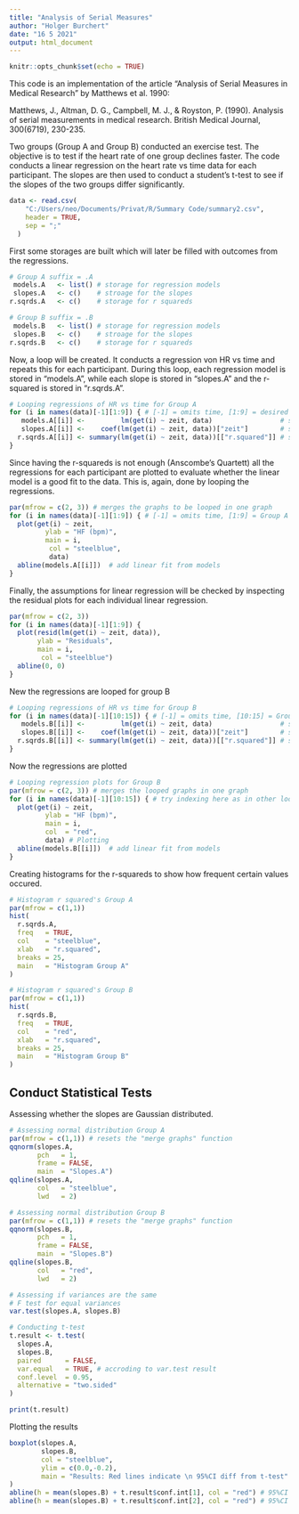 ```yaml
---
title: "Analysis of Serial Measures"
author: "Holger Burchert"
date: "16 5 2021"
output: html_document
---
```


```r
knitr::opts_chunk$set(echo = TRUE)
```

This code is an implementation of the article "Analysis of Serial Measures in 
Medical Research" by Matthews et al. 1990: 

Matthews, J., Altman, D. G., Campbell, M. J., & Royston, P. (1990). Analysis of
serial measurements in medical research. British Medical Journal, 300(6719), 230-235.

Two groups (Group A and Group B) conducted an exercise test. The objective is 
to test if the heart rate of one group declines faster. The code conducts 
a linear regression on the heart rate vs time data for each participant. 
The slopes are then used to conduct a student's t-test to see if the 
slopes of the two groups differ significantly.

```r
data <- read.csv(
    "C:/Users/neo/Documents/Privat/R/Summary Code/summary2.csv",
    header = TRUE,
    sep = ";"
  )
```

First some storages are built which will later be filled with outcomes from the
regressions. 

```r
# Group A suffix = .A 
 models.A   <- list() # storage for regression models  
 slopes.A   <- c()    # stroage for the slopes 
r.sqrds.A   <- c()    # storage for r squareds

# Group B suffix = .B
 models.B   <- list() # storage for regression models  
 slopes.B   <- c()    # stroage for the slopes 
r.sqrds.B   <- c()    # storage for r squareds
```

Now, a loop will be created. It conducts a regression von HR vs time and 
repeats this for each participant. During this loop, each regression model 
is stored in "models.A", while each slope is stored in "slopes.A" and the 
r-squared is stored in "r.sqrds.A". 

```r
# Looping regressions of HR vs time for Group A
for (i in names(data)[-1][1:9]) { # [-1] = omits time, [1:9] = desired columns         
   models.A[[i]] <-         lm(get(i) ~ zeit, data)                 # store model
   slopes.A[[i]] <-    coef(lm(get(i) ~ zeit, data))["zeit"]        # store slope
  r.sqrds.A[[i]] <- summary(lm(get(i) ~ zeit, data))[["r.squared"]] # store r^2
}
```

Since having the r-squareds is not enough (Anscombe's Quartett) all the
regressions for each participant are plotted to evaluate whether the linear
model is a good fit to the data. This is, again, done by looping the 
regressions. 

```r
par(mfrow = c(2, 3)) # merges the graphs to be looped in one graph
for (i in names(data)[-1][1:9]) { # [-1] = omits time, [1:9] = Group A 
  plot(get(i) ~ zeit,
         ylab = "HF (bpm)",
         main = i, 
          col = "steelblue",
          data) 
  abline(models.A[[i]])  # add linear fit from models
}
```

Finally, the assumptions for linear regression will be checked by inspecting 
the residual plots for each individual linear regression. 

```r
par(mfrow = c(2, 3))
for (i in names(data)[-1][1:9]) {
  plot(resid(lm(get(i) ~ zeit, data)),
       ylab = "Residuals",
       main = i,
        col = "steelblue")
  abline(0, 0)
}
```

New the regressions are looped for group B

```r
# Looping regressions of HR vs time for Group B
for (i in names(data)[-1][10:15]) { # [-1] = omits time, [10:15] = Group B                   
   models.B[[i]] <-         lm(get(i) ~ zeit, data)                 # store model
   slopes.B[[i]] <-    coef(lm(get(i) ~ zeit, data))["zeit"]        # store slope
  r.sqrds.B[[i]] <- summary(lm(get(i) ~ zeit, data))[["r.squared"]] # store r^2
}
```

Now the regressions are plotted 

```r
# Looping regression plots for Group B
par(mfrow = c(2, 3)) # merges the looped graphs in one graph
for (i in names(data)[-1][10:15]) { # try indexing here as in other loops
  plot(get(i) ~ zeit,
         ylab = "HF (bpm)",
         main = i, 
         col  = "red",
         data) # Plotting
  abline(models.B[[i]])  # add linear fit from models
}
```

Creating histograms for the r-squareds to show how frequent certain values 
occured. 

```r
# Histogram r squared's Group A
par(mfrow = c(1,1))
hist(
  r.sqrds.A,
  freq   = TRUE,
  col    = "steelblue",
  xlab   = "r.squared",
  breaks = 25,
  main   = "Histogram Group A"
)

# Histogram r squared's Group B
par(mfrow = c(1,1))
hist(
  r.sqrds.B,
  freq   = TRUE,
  col    = "red",
  xlab   = "r.squared",
  breaks = 25,
  main   = "Histogram Group B"
)
```

## Conduct Statistical Tests

Assessing whether the slopes are Gaussian distributed. 

```r
# Assessing normal distribution Group A
par(mfrow = c(1,1)) # resets the "merge graphs" function
qqnorm(slopes.A,
       pch   = 1,
       frame = FALSE,
       main  = "Slopes.A")
qqline(slopes.A,
       col   = "steelblue",
       lwd   = 2)

# Assessing normal distribution Group B
par(mfrow = c(1,1)) # resets the "merge graphs" function
qqnorm(slopes.B,
       pch   = 1,
       frame = FALSE,
       main  = "Slopes.B")
qqline(slopes.B,
       col   = "red",
       lwd   = 2)
```

```r
# Assessing if variances are the same
# F test for equal variances 
var.test(slopes.A, slopes.B)
```

```r
# Conducting t-test
t.result <- t.test(
  slopes.A,
  slopes.B,
  paired      = FALSE,
  var.equal   = TRUE, # accroding to var.test result
  conf.level  = 0.95,
  alternative = "two.sided"
)

print(t.result)
```

Plotting the results

```r
boxplot(slopes.A, 
        slopes.B, 
        col = "steelblue",
        ylim = c(0.0,-0.2),
        main = "Results: Red lines indicate \n 95%CI diff from t-test"
)
abline(h = mean(slopes.B) + t.result$conf.int[1], col = "red") # 95%CI low. lim
abline(h = mean(slopes.B) + t.result$conf.int[2], col = "red") # 95%CI upp. lim
```